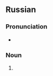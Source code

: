{{also|полета}}
==Russian==

===Pronunciation===
* {{ru-IPA}}

===Noun===
{{ru-noun form||m-in}}

# {{inflection of|lang=ru|полёт||gen|s}}